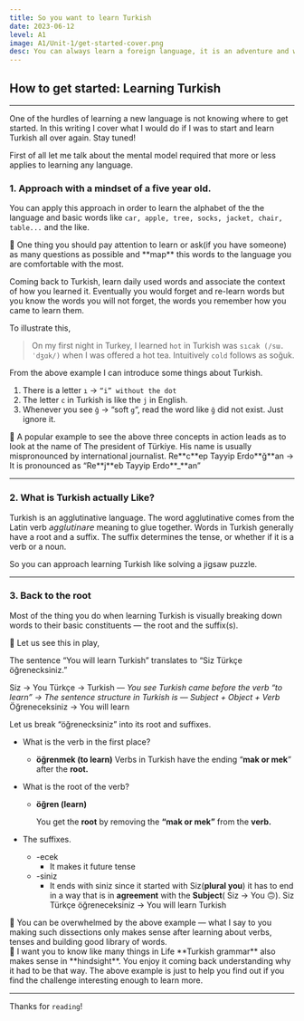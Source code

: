 ```yaml
---
title: So you want to learn Turkish
date: 2023-06-12
level: A1
image: A1/Unit-1/get-started-cover.png 
desc: You can always learn a foreign language, it is an adventure and worthy of taking on
---
```



## How to get started: Learning Turkish
---

One of the hurdles of learning a new language is not knowing where to get started. In this writing I cover what I would do if I was to start and learn Turkish all over again. Stay tuned!

First of all let me talk about the mental model required that more or less applies to learning any language.


### 1. Approach with a mindset of a five year old.

You can apply this approach in order to learn the alphabet of the the language and basic words like `car, apple, tree, socks, jacket, chair, table...` and the like.

<aside>
🔑 One thing you should pay attention to learn or ask(if you have someone) as many questions as possible and **map** this words to the language you are comfortable with the most.

</aside>

Coming back to Turkish, learn daily used words and associate the context of how you learned it. Eventually you would forget and re-learn words but you know the words you will not forget, the words you remember how you came to learn them. 

To illustrate this,

> On my first night in Turkey, I learned `hot` in Turkish was `sıcak (/sɯ.ˈdʒɑk/)` when I was offered a hot tea. Intuitively `cold` follows as soğuk.
> 

From the above example I can introduce some things about Turkish.

1. There is a letter `ı` → `“i” without the dot`  
2. The letter `c` in Turkish  is like the `j` in English.
3. Whenever you see `ğ` → “soft `g`“, read the word like `ğ` did not exist. Just ignore it. 

<aside>
🔑 A popular example to see the above three concepts in action leads as to look at the name of The president of Türkiye.
His name is usually mispronounced by international journalist. 
Re**c**ep Tayyip Erdo**ğ**an → It is pronounced as “Re**j**eb Tayyip Erdo**_**an”

</aside>

---

### 2. What is Turkish actually Like?

Turkish is an agglutinative language. The word agglutinative comes from the Latin verb 𝘢𝘨𝘨𝘭𝘶𝘵𝘪𝘯𝘢𝘳𝘦 meaning to glue together. Words in Turkish generally have a root and a suffix. The suffix determines the tense, or whether if it is a verb or a noun.

So you can approach learning Turkish like solving a jigsaw puzzle.

---


### 3. Back to the root

Most of the thing you do when learning Turkish is visually breaking down words to their basic constituents — the root and the suffix(s).  

<aside>
📝 Let us see this in play, 

The sentence “You will learn Turkish” translates to “Siz Türkçe öğrenecksiniz.”

Siz → You
Türkçe → Turkish 
— *You see Turkish came before the verb “to learn” → The sentence structure in Turkish  is  — Subject + Object + Verb* 
Öğreneceksiniz → You will learn

</aside>

Let us break “öğrenecksiniz” into its root and suffixes.

- What is the verb in the first place?
    - **öğrenmek (to learn)**
     Verbs in Turkish have the ending “**mak or mek**” after the **root.**
- What is the root of the verb?
    - **öğren (learn)**
        
        You get the **root** by removing the **“mak or mek”** from the **verb.**
        
- The suffixes.
    - -ecek
        - It makes it future tense
    - -siniz
        - It ends with siniz since it started with Siz(**plural you**) it has to end in a way that is in **agreement** with the **Subject**( Siz → You 🙃). 
        Siz Türkçe öğreneceksiniz →  You will learn Turkish

<aside>
📌 You can be overwhelmed by the above example — what I say to you making such dissections only makes sense after learning about verbs, tenses and building good library of words.

</aside>

<aside>
📌 I want you to know like many things in Life **Turkish grammar** also makes sense in **hindsight**. You enjoy it coming back understanding why it had to be that way. The above example is just to help you find out if you find the challenge interesting enough to learn more.

</aside>

---

Thanks for `reading`!

